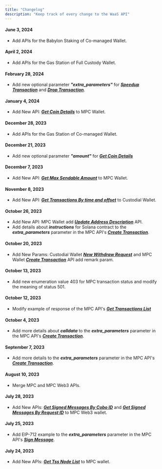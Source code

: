 ```yaml
---
title: "Changelog"
description: "Keep track of every change to the WaaS API"
---
```

#### June 3, 2024
   - Add APIs for the Babylon Staking of Co-managed Wallet.

#### April 2, 2024
   - Add APIs for the Gas Station of Full Custody Wallet.

#### February 28, 2024
   - Add new optional parameter ***"extra_parameters"*** for ***[Speedup Transaction](/api-references/mpc-wallet/mpc_speedup_transaction)*** and ***[Drop Transaction](/api-references/mpc-wallet/mpc_drop_transaction)***.

#### January 4, 2024
   - Add New API: ***[Get Coin Details](/api-references/mpc-wallet/mpc_coin_info)*** to MPC Wallet.

#### December 28, 2023
   - Add APIs for the Gas Station of Co-managed Wallet.

#### December 21, 2023
   - Add new optional parameter ***"amount"*** for ***[Get Coin Details](/api-references/custody-wallet/coin_info)***

#### December 7, 2023
   - Add New API: ***[Get Max Sendable Amount](/api-references/mpc-wallet/mpc_get_max_send_amount)*** to MPC Wallet.

#### November 8, 2023
   - Add New API: ***[Get Transactions By time and offset](/api-references/custody-wallet/transactions_by_time_ex)*** to Custodial Wallet.

#### October 26, 2023
   - Add New API: MPC Wallet add ***[Update Address Description](/api-references/mpc-wallet/mpc_update_address_description)*** API.
   - Add details about ***instructions*** for Solana contract to the ***extra_parameters*** parameter
     in the MPC API's ***[Create Transaction](/api-references/mpc-wallet/mpc_create_transaction)***.

#### October 20, 2023
   - Add New Params: Custodial Wallet ***[New Withdraw Request](/api-references/custody-wallet/new_withdraw_request)*** and MPC Wallet  ***[Create Transaction](/api-references/mpc-wallet/create_transaction)*** API add remark param.

#### October 13, 2023
   - Add new enumeration value 403 for MPC transaction status and modify the meaning of status 501.

#### October 12, 2023
   - Modify example of response of the MPC API's ***[Get Transactions List](/api-references/mpc-wallet/mpc_list_transactions)*** 

#### October 4, 2023
   - Add more details about ***calldata*** to the ***extra_parameters*** parameter
     in the MPC API's ***[Create Transaction](/api-references/mpc-wallet/mpc_create_transaction)***.

#### September 7, 2023
   - Add more details to the ***extra_parameters*** parameter in the MPC API's
     ***[Create Transaction](/api-references/mpc-wallet/mpc_create_transaction)***.

#### August 10, 2023
   - Merge MPC and MPC Web3 APIs.

#### July 28, 2023
   - Add New APIs: ***[Get Signed Messages By Cobo ID](/api-references/mpc-wallet/mpc_sign_messages_by_cobo_ids)*** and
     ***[Get Signed Messages By Request ID](/api-references/mpc-wallet/mpc_sign_messages_by_request_ids)*** to MPC Web3 wallet.

#### July 25, 2023
   - Add EIP-712 example to the ***extra_parameters*** parameter in the MPC API's ***[Sign Message](/api-references/mpc-wallet/mpc_sign_message)***.

#### July 24, 2023
   - Add New APIs: ***[Get Tss Node List](/api-references/mpc-wallet/mpc_list_tss_node)*** to MPC wallet.

